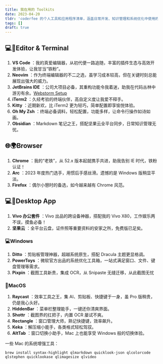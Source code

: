 ```yaml
---
title: 我在用的 Toolkits
date: 2023-04-20
tldr: 'coderfee 的个人工具和应用程序清单，涵盖日常开发、知识管理和系统优化中使用的首选软件'
tags: []
draft: true
---
```


## 💻📝Editor & Terminal

1. **VS Code** [](https://code.visualstudio.com/)：我的真爱编辑器，从初代便一路追随，丰富的插件生态与高效开发体验，让我甘当“铁粉”。
2. **Neovim** [](https://neovim.io/)：作为终端编辑器的不二之选，虽学习成本较高，但在关键时刻总能展现出强大的威力。
3. **JetBrains IDE** [](https://www.jetbrains.com/)：公司大项目必备，其重构功能令我着迷，助我在代码丛林中游刃有余。[Webstorm Setup](/blog/webstorm)
4. **iTerm2** [](https://iterm2.com/)：久经考验的终端伙伴，高自定义度让我爱不释手。
5. **Kitty** [](https://sw.kovidgoyal.net/kitty/)：近期新欢，比 iTerm2 更为轻巧，简单配置即享愉悦体验。
6. **Oh My Zsh** [](https://ohmyz.sh/)：终端必备调料，轻松配置，功能多样，让命令行操作如诗如画。
7. **Obsidian** [](https://obsidian.md/)：Markdown 笔记之王，搭配坚果云全平台同步，日常知识管理无忧。

## 🌐🌍Browser

1. **Chrome** [](https://www.google.com/chrome/)：我的“老铁”，从 52.x 版本起就携手共进，助我告别 IE 时代，铁粉认证！
2. **Arc** [](https://arc.net/)：2023 年度热门选手，用惯后手感丝滑。遗憾的是 Windows 版稍显平淡。
3. **Firefox** [](https://www.mozilla.org/en-US/firefox/)：偶尔小憩时的备选，如今越来越有 Chrome 风范。

## 💻📱Desktop App

1. **Vivo 办公套件** [](https://pc.vivo.com)：Vivo 出品的跨设备神器，搭配我的 Vivo X80，工作娱乐两不误，摸鱼必备！
2. **坚果云** [](https://www.jianguoyun.com/)：全平台云盘，证件照等重要资料的安家之所，免费版已足矣。

### 💻Windows

1. **Ditto** [](https://ditto-cp.sourceforge.io/)：剪贴板管理神器，超越系统原生，搭配 Dracula 主题更显格调。
2. **PowerToys** [](https://github.com/microsoft/PowerToys)：微软官方出品的系统优化工具箱，一站式满足窗口、文件、键盘管理等需求。
3. **Pixpin** [](https://pixpinapp.com/)：截图工具新贵，集成 OCR，从 Snipaste 无缝迁移，从此截图无忧

### 🍎MacOS

1. **Raycast** [](https://www.raycast.com/)：效率工具之王，集 AI、剪贴板、快捷键于一身，虽 Pro 版稍贵，仍是我心头好。
2. **HiddenBar** [](https://github.com/)：菜单栏整理能手，一键还你清爽界面。
3. **Shottr** [](https://shottr.ren/)：截图界的扛把子，内置 OCR 屡试不爽。
4. **Rectangle** [](https://rectangleapp.com/)：窗口管理大师，熟记快捷键，效率飙升。
5. **Keka** [](https://www.keka.io/)：解压缩小能手，各类格式轻松驾驭。
6. **AltTab** [](https://alt-tab-macos.netlify.app/)：窗口切换小助手，Mac 上也能享受 Windows 般的切换体验。

一些 Mac 的系统增强工具：

```shell
brew install syntax-highlight qlmarkdown quicklook-json qlcolorcode qlstephen quicklookase qlimagesize qlvideo
```
